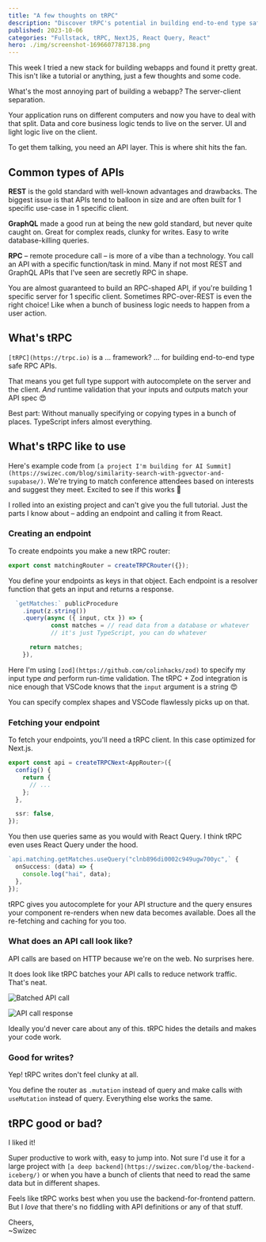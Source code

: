 ```yaml
---
title: "A few thoughts on tRPC"
description: "Discover tRPC's potential in building end-to-end type safe RPC APIs in this insightful blog post. Perfect for developers seeking innovative solutions for server-client separation in webapp development."
published: 2023-10-06
categories: "Fullstack, tRPC, NextJS, React Query, React"
hero: ./img/screenshot-1696607787138.png
---
```


This week I tried a new stack for building webapps and found it pretty great. This isn't like a tutorial or anything, just a few thoughts and some code.

What's the most annoying part of building a webapp? The server-client separation.

Your application runs on different computers and now you have to deal with that split. Data and core business logic tends to live on the server. UI and light logic live on the client.

To get them talking, you need an API layer. This is where shit hits the fan.

## Common types of APIs

**REST** is the gold standard with well-known advantages and drawbacks. The biggest issue is that APIs tend to balloon in size and are often built for 1 specific use-case in 1 specific client.

**GraphQL** made a good run at being the new gold standard, but never quite caught on. Great for complex reads, clunky for writes. Easy to write database-killing queries.

**RPC** – remote procedure call – is more of a vibe than a technology. You call an API with a specific function/task in mind. Many if not most REST and GraphQL APIs that I've seen are secretly RPC in shape.

You are almost guaranteed to build an RPC-shaped API, if you're building 1 specific server for 1 specific client. Sometimes RPC-over-REST is even the right choice! Like when a bunch of business logic needs to happen from a user action.

## What's tRPC

`[tRPC](https://trpc.io)` is a ... framework? ... for building end-to-end type safe RPC APIs.

That means you get full type support with autocomplete on the server and the client. _And_ runtime validation that your inputs and outputs match your API spec 😍

Best part: Without manually specifying or copying types in a bunch of places. TypeScript infers almost everything.

## What's tRPC like to use

Here's example code from `[a project I'm building for AI Summit](https://swizec.com/blog/similarity-search-with-pgvector-and-supabase/)`. We're trying to match conference attendees based on interests and suggest they meet. Excited to see if this works 🤞

I rolled into an existing project and can't give you the full tutorial. Just the parts I know about – adding an endpoint and calling it from React.

### Creating an endpoint

To create endpoints you make a new tRPC router:

```typescript
export const matchingRouter = createTRPCRouter({});
```

You define your endpoints as keys in that object. Each endpoint is a resolver function that gets an input and returns a response.

```typescript
  `getMatches:` publicProcedure
    .input(z.string())
    .query(async ({ input, ctx }) => {
			const matches = // read data from a database or whatever
			// it's just TypeScript, you can do whatever

      return matches;
    }),
```

Here I'm using `[zod](https://github.com/colinhacks/zod)` to specify my input type _and_ perform run-time validation. The tRPC + Zod integration is nice enough that VSCode knows that the `input` argument is a string 😍

You can specify complex shapes and VSCode flawlessly picks up on that.

### Fetching your endpoint

To fetch your endpoints, you'll need a tRPC client. In this case optimized for Next.js.

```typescript
export const api = createTRPCNext<AppRouter>({
  config() {
    return {
      // ...
    };
  },

  ssr: false,
});
```

You then use queries same as you would with React Query. I think tRPC even uses React Query under the hood.

```typescript
`api.matching.getMatches.useQuery("clnb896di0002c949ugw700yc",` {
  onSuccess: (data) => {
    console.log("hai", data);
  },
});
```

tRPC gives you autocomplete for your API structure and the query ensures your component re-renders when new data becomes available. Does all the re-fetching and caching for you too.

### What does an API call look like?

API calls are based on HTTP because we're on the web. No surprises here.

It does look like tRPC batches your API calls to reduce network traffic. That's neat.

![Batched API call](./img/Batched-API-call4e7jfe.png)

![API call response](./img/API-call-responsec62bi5.png)

Ideally you'd never care about any of this. tRPC hides the details and makes your code work.

### Good for writes?

Yep! tRPC writes don't feel clunky at all.

You define the router as `.mutation` instead of query and make calls with `useMutation` instead of query. Everything else works the same.

## tRPC good or bad?

I liked it!

Super productive to work with, easy to jump into. Not sure I'd use it for a large project with `[a deep backend](https://swizec.com/blog/the-backend-iceberg/)` or when you have a bunch of clients that need to read the same data but in different shapes.

Feels like tRPC works best when you use the backend-for-frontend pattern. But I _love_ that there's no fiddling with API definitions or any of that stuff.

Cheers,<br/>
~Swizec
